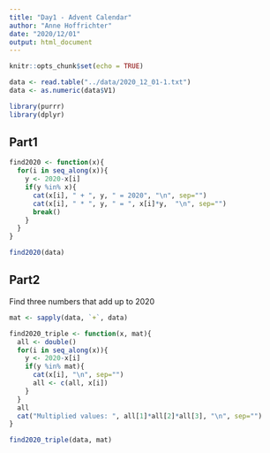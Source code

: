 ```yaml
---
title: "Day1 - Advent Calendar"
author: "Anne Hoffrichter"
date: "2020/12/01"
output: html_document
---
```


```r
knitr::opts_chunk$set(echo = TRUE)
```

```r
data <- read.table("../data/2020_12_01-1.txt")
data <- as.numeric(data$V1)
```

```r
library(purrr)
library(dplyr)
```

## Part1

```r
find2020 <- function(x){
  for(i in seq_along(x)){
    y <- 2020-x[i]
    if(y %in% x){
      cat(x[i], " + ", y, " = 2020", "\n", sep="")
      cat(x[i], " * ", y, " = ", x[i]*y,  "\n", sep="")
      break()
    }
  }
}

find2020(data)

```

## Part2

Find three numbers that add up to 2020

```r
mat <- sapply(data, `+`, data)

find2020_triple <- function(x, mat){
  all <- double()
  for(i in seq_along(x)){
    y <- 2020-x[i]
    if(y %in% mat){
      cat(x[i], "\n", sep="")
      all <- c(all, x[i])
    }
  }
  all
  cat("Multiplied values: ", all[1]*all[2]*all[3], "\n", sep="")
}

find2020_triple(data, mat)
```





